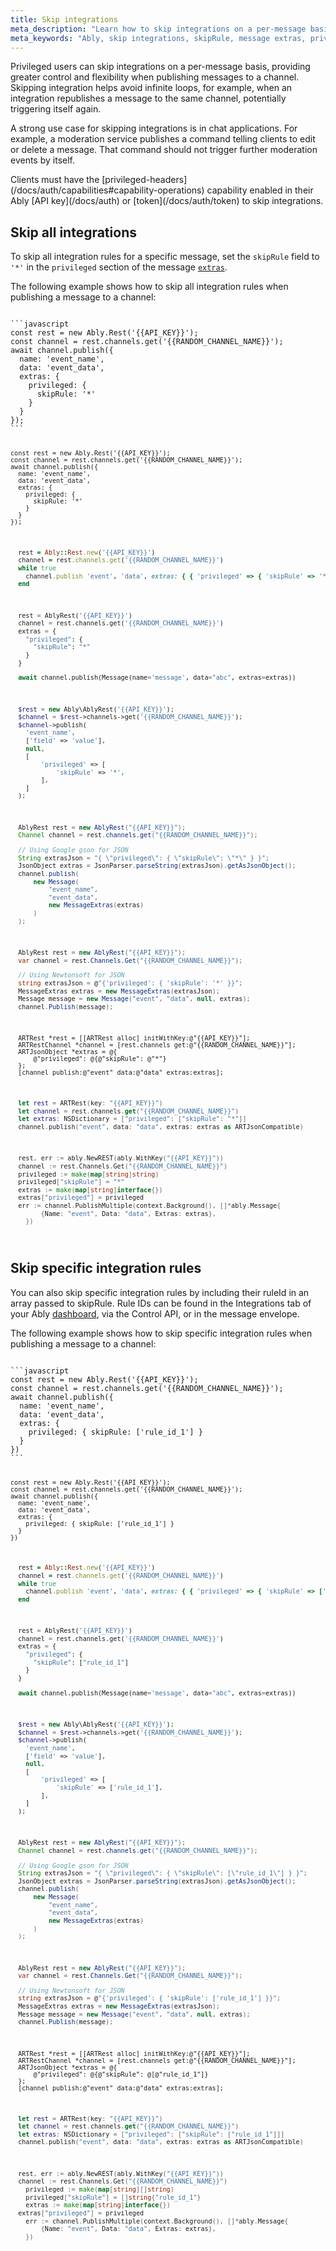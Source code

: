 ```yaml
---
title: Skip integrations
meta_description: "Learn how to skip integrations on a per-message basis, including examples for skipping all or specific integration rules."
meta_keywords: "Ably, skip integrations, skipRule, message extras, privileged headers, integration rules, Control API, channel messaging"
---
```


Privileged users can skip integrations on a per-message basis, providing greater control and flexibility when publishing messages to a channel. Skipping integration helps avoid infinite loops, for example, when an integration republishes a message to the same channel, potentially triggering itself again.

A strong use case for skipping integrations is in chat applications. For example, a moderation service publishes a command telling clients to edit or delete a message. That command should not trigger further moderation events by itself.

<Aside data-type='note'>
Clients must have the [privileged-headers](/docs/auth/capabilities#capability-operations) capability enabled in their Ably [API key](/docs/auth) or [token](/docs/auth/token) to skip integrations.
</Aside>

## Skip all integrations

To skip all integration rules for a specific message, set the `skipRule` field to `'*'` in the `privileged` section of the message [`extras`](/docs/api/rest-sdk/messages#extras).

The following example shows how to skip all integration rules when publishing a message to a channel:

<Code>
```javascript
const rest = new Ably.Rest('{{API_KEY}}');
const channel = rest.channels.get('{{RANDOM_CHANNEL_NAME}}');
await channel.publish({
  name: 'event_name',
  data: 'event_data',
  extras: {
    privileged: {
      skipRule: '*'
    }
  }
});
```

```nodejs
const rest = new Ably.Rest('{{API_KEY}}');
const channel = rest.channels.get('{{RANDOM_CHANNEL_NAME}}');
await channel.publish({
  name: 'event_name',
  data: 'event_data',
  extras: {
    privileged: {
      skipRule: '*'
    }
  }
});
```

```ruby
  rest = Ably::Rest.new('{{API_KEY}}')
  channel = rest.channels.get('{{RANDOM_CHANNEL_NAME}}')
  while true
    channel.publish 'event', 'data', extras: { { 'privileged' => { 'skipRule' => '*' } }
  end
```

```python
  rest = AblyRest('{{API_KEY}}')
  channel = rest.channels.get('{{RANDOM_CHANNEL_NAME}}')
  extras = {
    "privileged": {
      "skipRule": "*"
    }
  }

  await channel.publish(Message(name='message', data="abc", extras=extras))
```

```php
  $rest = new Ably\AblyRest('{{API_KEY}}');
  $channel = $rest->channels->get('{{RANDOM_CHANNEL_NAME}}');
  $channel->publish(
    'event_name',
    ['field' => 'value'],
    null,
    [
        'privileged' => [
            'skipRule' => '*',
        ],
    ]
  );
```

```java
  AblyRest rest = new AblyRest("{{API_KEY}}");
  Channel channel = rest.channels.get("{{RANDOM_CHANNEL_NAME}}");

  // Using Google gson for JSON
  String extrasJson = "{ \"privileged\": { \"skipRule\": \"*\" } }";
  JsonObject extras = JsonParser.parseString(extrasJson).getAsJsonObject();
  channel.publish(
      new Message(
          "event_name",
          "event_data",
          new MessageExtras(extras)
      )
  );
```

```csharp
  AblyRest rest = new AblyRest("{{API_KEY}}");
  var channel = rest.Channels.Get("{{RANDOM_CHANNEL_NAME}}");

  // Using Newtonsoft for JSON
  string extrasJson = @"{'privileged': { 'skipRule': '*' }}";
  MessageExtras extras = new MessageExtras(extrasJson);
  Message message = new Message("event", "data", null, extras);
  channel.Publish(message);
```

```objc
  ARTRest *rest = [[ARTRest alloc] initWithKey:@"{{API_KEY}}"];
  ARTRestChannel *channel = [rest.channels get:@"{{RANDOM_CHANNEL_NAME}}"];
  ARTJsonObject *extras = @{
      @"privileged": @{@"skipRule": @"*"}
  };
  [channel publish:@"event" data:@"data" extras:extras];
```

```swift
  let rest = ARTRest(key: "{{API_KEY}}")
  let channel = rest.channels.get("{{RANDOM_CHANNEL_NAME}}")
  let extras: NSDictionary = ["privileged": ["skipRule": "*"]]
  channel.publish("event", data: "data", extras: extras as ARTJsonCompatible)
```

```go
  rest, err := ably.NewREST(ably.WithKey("{{API_KEY}}"))
  channel := rest.Channels.Get("{{RANDOM_CHANNEL_NAME}}")
  privileged := make(map[string]string)
  privileged["skipRule"] = "*"
  extras := make(map[string]interface{})
  extras["privileged"] = privileged
  err := channel.PublishMultiple(context.Background(), []*ably.Message{
		{Name: "event", Data: "data", Extras: extras},
	})

```
</Code>

## Skip specific integration rules

You can also skip specific integration rules by including their ruleId in an array passed to skipRule. Rule IDs can be found in the Integrations tab of your Ably [dashboard](https://ably.com/dashboard/any), via the Control API, or in the message envelope.

The following example shows how to skip specific integration rules when publishing a message to a channel:


<Code>
```javascript
const rest = new Ably.Rest('{{API_KEY}}');
const channel = rest.channels.get('{{RANDOM_CHANNEL_NAME}}');
await channel.publish({
  name: 'event_name',
  data: 'event_data',
  extras: {
    privileged: { skipRule: ['rule_id_1'] }
  }
})
```

```nodejs
const rest = new Ably.Rest('{{API_KEY}}');
const channel = rest.channels.get('{{RANDOM_CHANNEL_NAME}}');
await channel.publish({
  name: 'event_name',
  data: 'event_data',
  extras: {
    privileged: { skipRule: ['rule_id_1'] }
  }
})
```

```ruby
  rest = Ably::Rest.new('{{API_KEY}}')
  channel = rest.channels.get('{{RANDOM_CHANNEL_NAME}}')
  while true
    channel.publish 'event', 'data', extras: { { 'privileged' => { 'skipRule' => ['rule_id_1'] } }
  end
```

```python
  rest = AblyRest('{{API_KEY}}')
  channel = rest.channels.get('{{RANDOM_CHANNEL_NAME}}')
  extras = {
    "privileged": {
      "skipRule": ["rule_id_1"]
    }
  }

  await channel.publish(Message(name='message', data="abc", extras=extras))
```

```php
  $rest = new Ably\AblyRest('{{API_KEY}}');
  $channel = $rest->channels->get('{{RANDOM_CHANNEL_NAME}}');
  $channel->publish(
    'event_name',
    ['field' => 'value'],
    null,
    [
        'privileged' => [
            'skipRule' => ['rule_id_1'],
        ],
    ]
  );
```

```java
  AblyRest rest = new AblyRest("{{API_KEY}}");
  Channel channel = rest.channels.get("{{RANDOM_CHANNEL_NAME}}");

  // Using Google gson for JSON
  String extrasJson = "{ \"privileged\": { \"skipRule\": [\"rule_id_1\"] } }";
  JsonObject extras = JsonParser.parseString(extrasJson).getAsJsonObject();
  channel.publish(
      new Message(
          "event_name",
          "event_data",
          new MessageExtras(extras)
      )
  );
```

```csharp
  AblyRest rest = new AblyRest("{{API_KEY}}");
  var channel = rest.Channels.Get("{{RANDOM_CHANNEL_NAME}}");

  // Using Newtonsoft for JSON
  string extrasJson = @"{'privileged': { 'skipRule': ['rule_id_1'] }}";
  MessageExtras extras = new MessageExtras(extrasJson);
  Message message = new Message("event", "data", null, extras);
  channel.Publish(message);
```

```objc
  ARTRest *rest = [[ARTRest alloc] initWithKey:@"{{API_KEY}}"];
  ARTRestChannel *channel = [rest.channels get:@"{{RANDOM_CHANNEL_NAME}}"];
  ARTJsonObject *extras = @{
      @"privileged": @{@"skipRule": @[@"rule_id_1"]}
  };
  [channel publish:@"event" data:@"data" extras:extras];
```

```swift
  let rest = ARTRest(key: "{{API_KEY}}")
  let channel = rest.channels.get("{{RANDOM_CHANNEL_NAME}}")
  let extras: NSDictionary = ["privileged": ["skipRule": ["rule_id_1"]]]
  channel.publish("event", data: "data", extras: extras as ARTJsonCompatible)
```

```go
  rest, err := ably.NewREST(ably.WithKey("{{API_KEY}}"))
  channel := rest.Channels.Get("{{RANDOM_CHANNEL_NAME}}")
	privileged := make(map[string][]string)
	privileged["skipRule"] = []string{"rule_id_1"}
	extras := make(map[string]interface{})
  extras["privileged"] = privileged
	err := channel.PublishMultiple(context.Background(), []*ably.Message{
		{Name: "event", Data: "data", Extras: extras},
	})

```
</Code>

